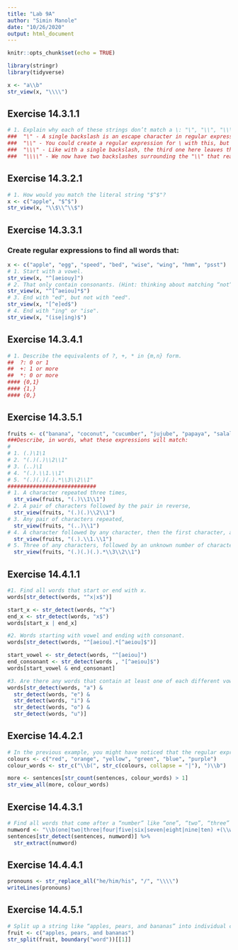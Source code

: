 ```yaml
---
title: "Lab 9A"
author: "Simin Manole"
date: "10/26/2020"
output: html_document
---
```


```r
knitr::opts_chunk$set(echo = TRUE)
```

```r
library(stringr)
library(tidyverse)
```

```r
x <- "a\\b"
str_view(x, "\\\\")
```

## Exercise 14.3.1.1
```r
# 1. Explain why each of these strings don’t match a \: "\", "\\", "\\\".
###  "\" - A single backslash is an escape character in regular expressions, so R believes the code includes all the characters after it now.
###  "\\" - You could create a regular expression for \ with this, but that isn't a usable string
###  "\\\" - Like with a single backslash, the third one here leaves the code open.
###  "\\\\" - We now have two backslashes surrounding the "\\" that reads as "\"
```

## Exercise 14.3.2.1
```r
# 1. How would you match the literal string "$^$"?
x <- c("apple", "$^$")
str_view(x, "\\$\\^\\$")
```

## Exercise 14.3.3.1
### Create regular expressions to find all words that:
```r
x <- c("apple", "egg", "speed", "bed", "wise", "wing", "hmm", "psst")
# 1. Start with a vowel.
str_view(x, "^[aeiouy]")
# 2. That only contain consonants. (Hint: thinking about matching “not”-vowels.)
str_view(x, "^[^aeiou]*$")
# 3. End with "ed", but not with "eed".
str_view(x, "[^e]ed$")
# 4. End with "ing" or "ise".
str_view(x, "(ise|ing)$")
```

## Exercise 14.3.4.1
```r
# 1. Describe the equivalents of ?, +, * in {m,n} form.
##  ?: 0 or 1
##  +: 1 or more
##  *: 0 or more
#### {0,1}
#### {1,}
#### {0,}
```

## Exercise 14.3.5.1
```r
fruits <- c("banana", "coconut", "cucumber", "jujube", "papaya", "salal berry")
###Describe, in words, what these expressions will match:
#
# 1. (.)\1\1
# 2. "(.)(.)\\2\\1"
# 3. (..)\1
# 4. "(.).\\1.\\1"
# 5. "(.)(.)(.).*\\3\\2\\1"
############################
# 1. A character repeated three times, 
  str_view(fruits, "(.)\\1\\1")
# 2. A pair of characters followed by the pair in reverse, 
  str_view(fruits, "(.)(.)\\2\\1")
# 3. Any pair of characters repeated, 
  str_view(fruits, "(..)\\1")
# 4. A character followed by any character, then the first character, any character, then the first character finally
  str_view(fruits, "(.).\\1.\\1")
# 5. Three of any characters, followed by an unknown number of characters, but that followed by the first three characters in reverse order.
  str_view(fruits, "(.)(.)(.).*\\3\\2\\1")
```

## Exercise 14.4.1.1 
```r
#1. Find all words that start or end with x.
words[str_detect(words, "^x|x$")]

start_x <- str_detect(words, "^x") 
end_x <- str_detect(words, "x$")
words[start_x | end_x]

#2. Words starting with vowel and ending with consonant.
words[str_detect(words, "^[aeiou].*[^aeiou]$")]

start_vowel <- str_detect(words, "^[aeiou]") 
end_consonant <- str_detect(words , "[^aeiou]$")
words[start_vowel & end_consonant]

#3. Are there any words that contain at least one of each different vowel?
words[str_detect(words, "a") &
  str_detect(words, "e") &
  str_detect(words, "i") &
  str_detect(words, "o") &
  str_detect(words, "u")]
```

## Exercise 14.4.2.1
```r
# In the previous example, you might have noticed that the regular expression matched “flickered”, which is not a colour. Modify the regex to fix the problem.
colours <- c("red", "orange", "yellow", "green", "blue", "purple")
colour_words <- str_c("\\b(", str_c(colours, collapse = "|"), ")\\b")

more <- sentences[str_count(sentences, colour_words) > 1]
str_view_all(more, colour_words)
```

## Exercise 14.4.3.1
```r
# Find all words that come after a “number” like “one”, “two”, “three” etc. Pull out both the number and the word.
numword <- "\\b(one|two|three|four|five|six|seven|eight|nine|ten) +(\\w+)"
sentences[str_detect(sentences, numword)] %>%
  str_extract(numword)
```

## Exercise 14.4.4.1
```r
pronouns <- str_replace_all("he/him/his", "/", "\\\\")
writeLines(pronouns)
```

## Exercise 14.4.5.1
```r
# Split up a string like “apples, pears, and bananas” into individual components.
fruit <- c("apples, pears, and bananas") 
str_split(fruit, boundary("word"))[[1]]
```

